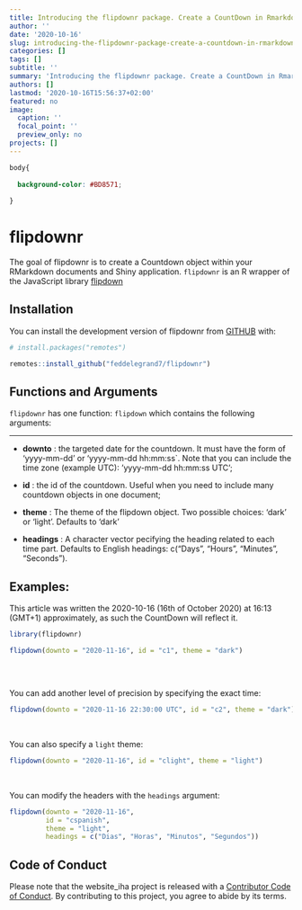```yaml
---
title: Introducing the flipdownr package. Create a CountDown in Rmarkdown Documents and Shiny Apps
author: ''
date: '2020-10-16'
slug: introducing-the-flipdownr-package-create-a-countdown-in-rmarkdown-documents-and-shiny-apps
categories: []
tags: []
subtitle: ''
summary: 'Introducing the flipdownr package. Create a CountDown in Rmarkdown Documents and Shiny Apps'
authors: []
lastmod: '2020-10-16T15:56:37+02:00'
featured: no
image:
  caption: ''
  focal_point: ''
  preview_only: no
projects: []
---
```



```css

body{
  
  background-color: #BD8571;
  
}

```

# flipdownr


The goal of flipdownr is to create a Countdown object within your RMarkdown documents and Shiny application. `flipdownr` is an R wrapper of the JavaScript library [flipdown](https://pbutcher.uk/flipdown/)

## Installation

You can install the development version of flipdownr from [GITHUB](https://github.com/feddelegrand7/flipdownr) with:

```r

# install.packages("remotes")

remotes::install_github("feddelegrand7/flipdownr")

```

## Functions and Arguments

`flipdownr` has one function: `flipdown` which contains the following arguments: 

<hr>

+ __downto__ : the targeted date for the countdown. It must have the form of 'yyyy-mm-dd' or 'yyyy-mm-dd hh:mm:ss`. Note that you can include the time zone (example UTC): 'yyyy-mm-dd hh:mm:ss UTC';

+ __id__ : the id of the countdown. Useful when you need to include many countdown objects in one document;

+ __theme__ : The theme of the flipdown object. Two possible choices: 'dark' or 'light'. Defaults to 'dark'

+ __headings__ : A character vector pecifying the heading related to each time part. Defaults to English headings: c("Days", "Hours", "Minutes", "Seconds").


## Examples: 

This article was written the 2020-10-16 (16th of October 2020) at 16:13 (GMT+1) approximately, as such the CountDown will reflect it. 


```r

library(flipdownr)

flipdown(downto = "2020-11-16", id = "c1", theme = "dark")



```
<br>


You can add another level of precision by specifying the exact time: 

```r

flipdown(downto = "2020-11-16 22:30:00 UTC", id = "c2", theme = "dark")

```





<br>

You can also specify a `light` theme: 


```r

flipdown(downto = "2020-11-16", id = "clight", theme = "light")

```

<br>

You can modify the headers with the `headings` argument: 


```r


flipdown(downto = "2020-11-16",
         id = "cspanish", 
         theme = "light", 
         headings = c("Dias", "Horas", "Minutos", "Segundos"))


```



## Code of Conduct

Please note that the website_iha project is released with a [Contributor Code of Conduct](https://contributor-covenant.org/version/2/0/CODE_OF_CONDUCT.html). By contributing to this project, you agree to abide by its terms.

